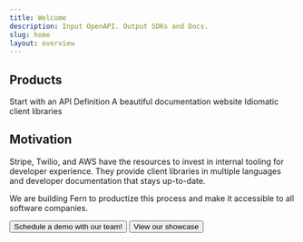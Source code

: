 ```yaml
---
title: Welcome
description: Input OpenAPI. Output SDKs and Docs.
slug: home
layout: overview
---
```


## Products

<Cards cols={3}>
  <Card
    title="API First Development"
    icon="fa-solid fa-pen"
    href="/learn/api-definition/introduction/what-is-an-api-definition"
  >
    Start with an API Definition
  </Card>
  <Card
    title="Docs"
    icon="fa-solid fa-browser"
    href="/learn/docs/getting-started/quickstart"
  >
    A beautiful documentation website
  </Card>
  <Card
    title="SDKs"
    icon="fa-brands fa-codepen"
    href="/learn/sdks/introduction/overview"
  >
    Idiomatic client libraries
  </Card>
</Cards>

## Motivation

<div className="motivation">
  Stripe, Twilio, and AWS have the resources to invest in internal tooling for developer 
  experience. They provide client libraries in multiple languages and developer documentation
  that stays up-to-date. 

  We are building Fern to productize this process and make it accessible to all
  software companies.
</div>

<ButtonGroup>
<Button href="https://buildwithfern.com/contact" intent="primary" rightIcon="arrow-right" large>
  Schedule a demo with our team!
</Button>

<Button href="https://buildwithfern.com/showcase" minimal large>
  View our showcase
</Button>
</ButtonGroup>




